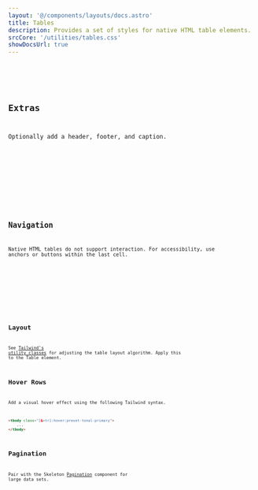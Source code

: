 ```yaml
---
layout: '@/components/layouts/docs.astro'
title: Tables
description: Provides a set of styles for native HTML table elements.
srcCore: '/utilities/tables.css'
showDocsUrl: true
---
```



<Preview client:load>
	<Fragment slot="preview">
		<Example />
	</Fragment>
	<Fragment slot="code">
		<Code code={ExampleRaw} lang="astro" />
	</Fragment>
</Preview>

## Extras

Optionally add a header, footer, and caption.

<Preview client:load>
	<Fragment slot="preview">
		<ExampleFull />
	</Fragment>
	<Fragment slot="code">
		<Code code={ExampleFullRaw} lang="astro" />
	</Fragment>
</Preview>

## Navigation

Native HTML tables do not support interaction. For accessibility, use anchors or buttons within the last cell.

<Preview client:load>
	<Fragment slot="preview">
		<ExampleNav />
	</Fragment>
	<Fragment slot="code">
		<Code code={ExampleNavRaw} lang="astro" />
	</Fragment>
</Preview>

## Layout

See [Tailwind's utility classes](https://tailwindcss.com/docs/table-layout) for adjusting the table layout algorithm. Apply this to the Table element.

## Hover Rows

Add a visual hover effect using the following Tailwind syntax.

```html
<tbody class="[&>tr]:hover:preset-tonal-primary">
	...
</tbody>
```

## Pagination

Pair with the Skeleton [Pagination](/docs/components/pagination/react) component for large data sets.
